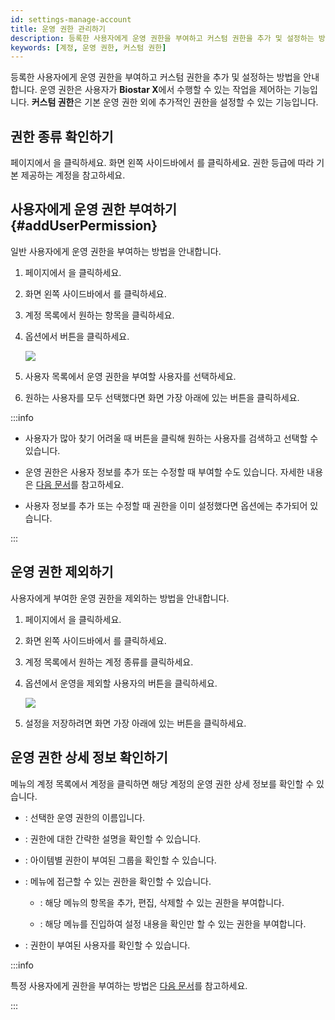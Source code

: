```yaml
---
id: settings-manage-account
title: 운영 권한 관리하기
description: 등록한 사용자에게 운영 권한을 부여하고 커스텀 권한을 추가 및 설정하는 방법을 안내합니다.
keywords: [계정, 운영 권한, 커스텀 권한]
---
```


등록한 사용자에게 운영 권한을 부여하고 커스텀 권한을 추가 및 설정하는 방법을 안내합니다. 운영 권한은 사용자가 **Biostar X**에서 수행할 수 있는 작업을 제어하는 기능입니다. **커스텀 권한**은 기본 운영 권한 외에 추가적인 권한을 설정할 수 있는 기능입니다.

## 권한 종류 확인하기

<Cmd sid='shell.header.launcher' /> 페이지에서 <Cmd sid='shell.header.setting' />을 클릭하세요. 화면 왼쪽 사이드바에서 <Cmd sid='setting.menu.account.root' />를 클릭하세요. 권한 등급에 따라 기본 제공하는 계정을 참고하세요.


<AccountList />


## 사용자에게 운영 권한 부여하기 {#addUserPermission}

일반 사용자에게 운영 권한을 부여하는 방법을 안내합니다.

1. <Cmd sid='shell.header.launcher' /> 페이지에서 <Cmd sid='shell.header.setting' />을 클릭하세요.

1. 화면 왼쪽 사이드바에서 <Cmd sid='setting.menu.account.root' />를 클릭하세요.

1. 계정 목록에서 원하는 항목을 클릭하세요.

1. <Cmd sid='settings.account.addUser' product='2' /> 옵션에서 <Cmd sid='button.plusAdd' product='2' /> 버튼을 클릭하세요.

    <Image src='/img/biostarx-settings-account-add-permission.png' caption />

1. 사용자 목록에서 운영 권한을 부여할 사용자를 선택하세요.

1. 원하는 사용자를 모두 선택했다면 화면 가장 아래에 있는 <Cmd sid='button.apply' product='2' /> 버튼을 클릭하세요.

:::info

* 사용자가 많아 찾기 어려울 때 <IcSearch /> 버튼을 클릭해 원하는 사용자를 검색하고 선택할 수 있습니다.

* 운영 권한은 사용자 정보를 추가 또는 수정할 때 부여할 수도 있습니다. 자세한 내용은 [다음 문서](set-permission)를 참고하세요.

* 사용자 정보를 추가 또는 수정할 때 권한을 이미 설정했다면 <Cmd sid='settings.account.addUser' product='2' /> 옵션에는 추가되어 있습니다.

:::


## 운영 권한 제외하기

사용자에게 부여한 운영 권한을 제외하는 방법을 안내합니다.

1. <Cmd sid='shell.header.launcher' /> 페이지에서 <Cmd sid='shell.header.setting' />을 클릭하세요.

1. 화면 왼쪽 사이드바에서 <Cmd sid='setting.menu.account.root' />를 클릭하세요.

1. 계정 목록에서 원하는 계정 종류를 클릭하세요.

1. <Cmd sid='settings.account.addUser' product='2' /> 옵션에서 운영을 제외할 사용자의 <IcTrash2 /> 버튼을 클릭하세요.

    <Image src='/img/biostarx-settings-account-exclude-permission.png' caption />

1. 설정을 저장하려면 화면 가장 아래에 있는 <Cmd sid='button.apply' product='2' /> 버튼을 클릭하세요.


## 운영 권한 상세 정보 확인하기

<Cmd sid='setting.menu.account.root' /> 메뉴의 계정 목록에서 계정을 클릭하면 해당 계정의 운영 권한 상세 정보를 확인할 수 있습니다.

* <Cmd sid='common.name' product='2' />: 선택한 운영 권한의 이름입니다.

* <Cmd sid='settings.accountList.columnDesc' product='2' />: 권한에 대한 간략한 설명을 확인할 수 있습니다.

* <Cmd sid='settings.account.menu.detailSetting' product='2' />: 아이템별 권한이 부여된 그룹을 확인할 수 있습니다.

* <Cmd sid='settings.account.menu.setting' product='2' />: 메뉴에 접근할 수 있는 권한을 확인할 수 있습니다.

  * <Cmd sid='common.editRead' product='2' />: 해당 메뉴의 항목을 추가, 편집, 삭제할 수 있는 권한을 부여합니다.

  * <Cmd sid='common.read' product='2' />: 해당 메뉴를 진입하여 설정 내용을 확인만 할 수 있는 권한을 부여합니다.

* <Cmd sid='settings.account.addUser' product='2' />: 권한이 부여된 사용자를 확인할 수 있습니다.

:::info

특정 사용자에게 권한을 부여하는 방법은 [다음 문서](#addUserPermission)를 참고하세요.

:::